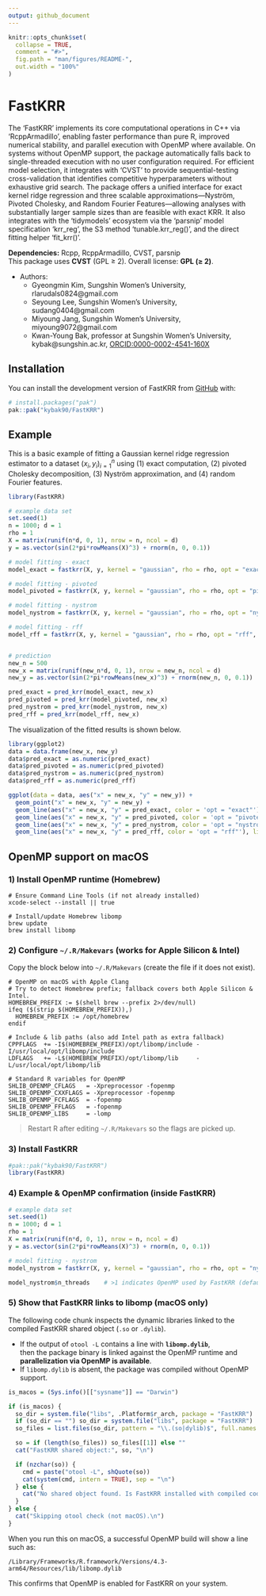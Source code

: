 ```yaml
---
output: github_document
---
```


<!-- README.md is generated from README.Rmd. Please edit that file -->

```r
knitr::opts_chunk$set(
  collapse = TRUE,
  comment = "#>",
  fig.path = "man/figures/README-",
  out.width = "100%"
)
```

# FastKRR

<!-- badges: start -->
<!-- badges: end -->

The 'FastKRR' implements its core computational operations in C++ via 'RcppArmadillo', enabling faster performance than pure R, improved numerical stability, and parallel execution with OpenMP where available. On systems without OpenMP support, the package automatically falls back to single-threaded execution with no user configuration required. For efficient model selection, it integrates with 'CVST' to provide sequential-testing cross-validation that identifies competitive hyperparameters without exhaustive grid search. The package offers a unified interface for exact kernel ridge regression and three scalable approximations—Nyström, Pivoted Cholesky, and Random Fourier Features—allowing analyses with substantially larger sample sizes than are feasible with exact KRR. It also integrates with the 'tidymodels' ecosystem via the 'parsnip' model specification 'krr_reg', the S3 method 'tunable.krr_reg()', and the direct fitting helper 'fit_krr()'.

**Dependencies:** Rcpp, RcppArmadillo, CVST, parsnip  
This package uses **CVST** (GPL ≥ 2). Overall license: **GPL (≥ 2)**.


* Authors: 
  + Gyeongmin Kim, Sungshin Women's University, rlarudals0824@gmail.com
  + Seyoung Lee, Sungshin Women's University, sudang0404@gmail.com
  + Miyoung Jang, Sungshin Women's University, miyoung9072@gmail.com
  + Kwan-Young Bak, professor at Sungshin Women's University, kybak@sungshin.ac.kr, [ORCID:0000-0002-4541-160X](https://orcid.org/0000-0002-4541-160X}{ORCID:0000-0002-4541-160X)

## Installation

You can install the development version of FastKRR from [GitHub](https://github.com/kybak90/FastKRR) with:

```r
# install.packages("pak")
pak::pak("kybak90/FastKRR")
```


<!-- ## Parallelization -->
<!-- Some functions in **FastKRR** support parallel computation via OpenMP. -->
<!-- - On Windows and most Linux systems, OpenMP is available by default, and computations will use multiple threads. -->
<!-- - On macOS, if OpenMP is not installed, the package will run in single-threaded mode automatically. -->

<!-- No special installation steps are required. -->

## Example

This is a basic example of fitting a Gaussian kernel ridge regression estimator to a dataset ${(x_i, y_i)}_{i=1}^n$ using (1) exact computation, (2) pivoted Cholesky decomposition, (3) Nyström approximation, and (4) random Fourier features.

```r
library(FastKRR)

# example data set
set.seed(1)
n = 1000; d = 1
rho = 1
X = matrix(runif(n*d, 0, 1), nrow = n, ncol = d)
y = as.vector(sin(2*pi*rowMeans(X)^3) + rnorm(n, 0, 0.1))

# model fitting - exact
model_exact = fastkrr(X, y, kernel = "gaussian", rho = rho, opt = "exact", verbose = FALSE)

# model fitting - pivoted
model_pivoted = fastkrr(X, y, kernel = "gaussian", rho = rho, opt = "pivoted", verbose = FALSE)

# model fitting - nystrom
model_nystrom = fastkrr(X, y, kernel = "gaussian", rho = rho, opt = "nystrom", verbose = FALSE)

# model fitting - rff
model_rff = fastkrr(X, y, kernel = "gaussian", rho = rho, opt = "rff", verbose = FALSE)


# prediction
new_n = 500
new_x = matrix(runif(new_n*d, 0, 1), nrow = new_n, ncol = d)
new_y = as.vector(sin(2*pi*rowMeans(new_x)^3) + rnorm(new_n, 0, 0.1))

pred_exact = pred_krr(model_exact, new_x)
pred_pivoted = pred_krr(model_pivoted, new_x)
pred_nystrom = pred_krr(model_nystrom, new_x)
pred_rff = pred_krr(model_rff, new_x)
```


The visualization of the fitted results is shown below.

```r
library(ggplot2)
data = data.frame(new_x, new_y)
data$pred_exact = as.numeric(pred_exact)
data$pred_pivoted = as.numeric(pred_pivoted)
data$pred_nystrom = as.numeric(pred_nystrom)
data$pred_rff = as.numeric(pred_rff)

ggplot(data = data, aes("x" = new_x, "y" = new_y)) +
  geom_point("x" = new_x, "y" = new_y) +
  geom_line(aes("x" = new_x, "y" = pred_exact, color = 'opt = "exact"'), linewidth=1.2) + 
  geom_line(aes("x" = new_x, "y" = pred_pivoted, color = 'opt = "pivoted"'),linewidth=1.2) + 
  geom_line(aes("x" = new_x, "y" = pred_nystrom, color = 'opt = "nystrom"'), linewidth=1.2) + 
  geom_line(aes("x" = new_x, "y" = pred_rff, color = 'opt = "rff"'), linewidth=1.2)
```


## OpenMP support on macOS

### 1) Install OpenMP runtime (Homebrew)


```
# Ensure Command Line Tools (if not already installed)
xcode-select --install || true

# Install/update Homebrew libomp
brew update
brew install libomp
```

### 2) Configure `~/.R/Makevars` (works for Apple Silicon & Intel)

Copy the block below into `~/.R/Makevars` (create the file if it does not exist).

```
# OpenMP on macOS with Apple Clang 
# Try to detect Homebrew prefix; fallback covers both Apple Silicon & Intel.
HOMEBREW_PREFIX := $(shell brew --prefix 2>/dev/null)
ifeq ($(strip $(HOMEBREW_PREFIX)),)
  HOMEBREW_PREFIX := /opt/homebrew
endif

# Include & lib paths (also add Intel path as extra fallback)
CPPFLAGS  += -I$(HOMEBREW_PREFIX)/opt/libomp/include -I/usr/local/opt/libomp/include
LDFLAGS   += -L$(HOMEBREW_PREFIX)/opt/libomp/lib     -L/usr/local/opt/libomp/lib

# Standard R variables for OpenMP
SHLIB_OPENMP_CFLAGS   = -Xpreprocessor -fopenmp
SHLIB_OPENMP_CXXFLAGS = -Xpreprocessor -fopenmp
SHLIB_OPENMP_FCFLAGS  = -fopenmp
SHLIB_OPENMP_FFLAGS   = -fopenmp
SHLIB_OPENMP_LIBS     = -lomp
```

> Restart R after editing `~/.R/Makevars` so the flags are picked up.

### 3) Install FastKRR

```r
#pak::pak("kybak90/FastKRR")
library(FastKRR)
```

### 4) Example & OpenMP confirmation (inside FastKRR)

```r
# example data set
set.seed(1)
n = 1000; d = 1
rho = 1
X = matrix(runif(n*d, 0, 1), nrow = n, ncol = d)
y = as.vector(sin(2*pi*rowMeans(X)^3) + rnorm(n, 0, 0.1))

# model fitting - nystrom
model_nystrom = fastkrr(X, y, kernel = "gaussian", rho = rho, opt = "nystrom", verbose = FALSE)

model_nystrom$n_threads    # >1 indicates OpenMP used by FastKRR (default 4)

```

### 5) Show that FastKRR links to libomp (macOS only)

The following code chunk inspects the dynamic libraries linked to the compiled
FastKRR shared object (`.so` or `.dylib`).  

- If the output of `otool -L` contains a line with **`libomp.dylib`**,  
  then the package binary is linked against the OpenMP runtime and  
  **parallelization via OpenMP is available**.  
- If `libomp.dylib` is absent, the package was compiled without OpenMP support.

```r
is_macos = (Sys.info()[["sysname"]] == "Darwin")

if (is_macos) {
  so_dir = system.file("libs", .Platform$r_arch, package = "FastKRR")
  if (so_dir == "") so_dir = system.file("libs", package = "FastKRR")
  so_files = list.files(so_dir, pattern = "\\.(so|dylib)$", full.names = TRUE)

  so = if (length(so_files)) so_files[[1]] else ""
  cat("FastKRR shared object:", so, "\n")

  if (nzchar(so)) {
    cmd = paste("otool -L", shQuote(so))
    cat(system(cmd, intern = TRUE), sep = "\n")
  } else {
    cat("No shared object found. Is FastKRR installed with compiled code?\n")
  }
} else {
  cat("Skipping otool check (not macOS).\n")
}
```

When you run this on macOS, a successful OpenMP build will show a line such as:
```
/Library/Frameworks/R.framework/Versions/4.3-arm64/Resources/lib/libomp.dylib
```
This confirms that OpenMP is enabled for FastKRR on your system.

